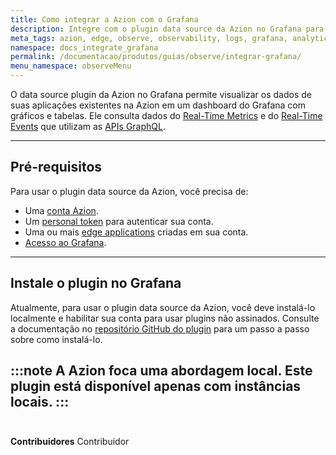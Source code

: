 ```yaml
---
title: Como integrar a Azion com o Grafana
description: Integre com o plugin data source da Azion no Grafana para criar e visualizar gráficos e tabelas.
meta_tags: azion, edge, observe, observability, logs, grafana, analytics
namespace: docs_integrate_grafana
permalink: /documentacao/produtos/guias/observe/integrar-grafana/
menu_namespace: observeMenu
---
```


O data source plugin da Azion no Grafana permite visualizar os dados de suas aplicações existentes na Azion em um dashboard do Grafana com gráficos e tabelas. Ele consulta dados do [Real-Time Metrics](/pt-br/documentacao/produtos/observe/real-time-metrics/) e do [Real-Time Events](/pt-br/documentacao/produtos/observe/real-time-events/) que utilizam as [APIs GraphQL](/pt-br/documentacao/devtools/graphql-api/visao-geral/).

---

## Pré-requisitos

Para usar o plugin data source da Azion, você precisa de:

- Uma [conta Azion](https://console.azion.com/signup).
- Um [personal token](/pt-br/documentacao/produtos/guias/personal-tokens/) para autenticar sua conta.
- Uma ou mais [edge applications](/pt-br/documentacao/produtos/build/edge-application/) criadas em sua conta.
- [Acesso ao Grafana](https://grafana.com/).

---

## Instale o plugin no Grafana

Atualmente, para usar o plugin data source da Azion, você deve instalá-lo localmente e habilitar sua conta para usar plugins não assinados. Consulte a documentação no [repositório GitHub do plugin](https://github.com/aziontech/grafana-plugin/blob/dev/README.md#install-azion-plugin-on-local-grafana-install-locally) para um passo a passo sobre como instalá-lo.

:::note
A Azion foca uma abordagem local. Este plugin está disponível apenas com instâncias locais.
:::
<br /><br />
---


**Contribuidores** <ContributorList>Contribuidor</ContributorList>
